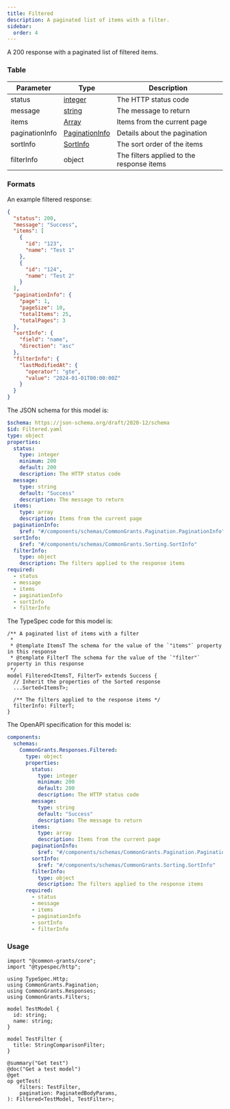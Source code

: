 ```yaml
---
title: Filtered
description: A paginated list of items with a filter.
sidebar:
  order: 4
---
```



A 200 response with a paginated list of filtered items.

### Table

| Parameter      | Type                                       | Description                               |
| -------------- | ------------------------------------------ | ----------------------------------------- |
| status         | [integer](/protocol/types/numeric#integer) | The HTTP status code                      |
| message        | [string](/protocol/types/text#string)      | The message to return                     |
| items          | [Array](/protocol/types/options#array)     | Items from the current page               |
| paginationInfo | [PaginationInfo](/protocol/pagination)     | Details about the pagination              |
| sortInfo       | [SortInfo](/protocol/sorting)              | The sort order of the items               |
| filterInfo     | object                                     | The filters applied to the response items |

### Formats

<Tabs>
  <TabItem label="Example">

An example filtered response:

```json
{
  "status": 200,
  "message": "Success",
  "items": [
    {
      "id": "123",
      "name": "Test 1"
    },
    {
      "id": "124",
      "name": "Test 2"
    }
  ],
  "paginationInfo": {
    "page": 1,
    "pageSize": 10,
    "totalItems": 25,
    "totalPages": 3
  },
  "sortInfo": {
    "field": "name",
    "direction": "asc"
  },
  "filterInfo": {
    "lastModifiedAt": {
      "operator": "gte",
      "value": "2024-01-01T00:00:00Z"
    }
  }
}
```

  </TabItem>

  <TabItem label="JSON Schema">

The JSON schema for this model is:

```yaml
$schema: https://json-schema.org/draft/2020-12/schema
$id: Filtered.yaml
type: object
properties:
  status:
    type: integer
    minimum: 200
    default: 200
    description: The HTTP status code
  message:
    type: string
    default: "Success"
    description: The message to return
  items:
    type: array
    description: Items from the current page
  paginationInfo:
    $ref: "#/components/schemas/CommonGrants.Pagination.PaginationInfo"
  sortInfo:
    $ref: "#/components/schemas/CommonGrants.Sorting.SortInfo"
  filterInfo:
    type: object
    description: The filters applied to the response items
required:
  - status
  - message
  - items
  - paginationInfo
  - sortInfo
  - filterInfo
```

  </TabItem>

  <TabItem label="TypeSpec">

The TypeSpec code for this model is:

```typespec
/** A paginated list of items with a filter
 *
 * @template ItemsT The schema for the value of the `"items"` property in this response
 * @template FilterT The schema for the value of the `"filter"` property in this response
 */
model Filtered<ItemsT, FilterT> extends Success {
  // Inherit the properties of the Sorted response
  ...Sorted<ItemsT>;

  /** The filters applied to the response items */
  filterInfo: FilterT;
}
```

  </TabItem>

  <TabItem label="OpenAPI">

The OpenAPI specification for this model is:

```yaml
components:
  schemas:
    CommonGrants.Responses.Filtered:
      type: object
      properties:
        status:
          type: integer
          minimum: 200
          default: 200
          description: The HTTP status code
        message:
          type: string
          default: "Success"
          description: The message to return
        items:
          type: array
          description: Items from the current page
        paginationInfo:
          $ref: "#/components/schemas/CommonGrants.Pagination.PaginationInfo"
        sortInfo:
          $ref: "#/components/schemas/CommonGrants.Sorting.SortInfo"
        filterInfo:
          type: object
          description: The filters applied to the response items
      required:
        - status
        - message
        - items
        - paginationInfo
        - sortInfo
        - filterInfo
```

  </TabItem>
</Tabs>

### Usage

```typespec
import "@common-grants/core";
import "@typespec/http";

using TypeSpec.Http;
using CommonGrants.Pagination;
using CommonGrants.Responses;
using CommonGrants.Filters;

model TestModel {
  id: string;
  name: string;
}

model TestFilter {
  title: StringComparisonFilter;
}

@summary("Get test")
@doc("Get a test model")
@get
op getTest(
    filters: TestFilter,
    pagination: PaginatedBodyParams,
): Filtered<TestModel, TestFilter>;
```
